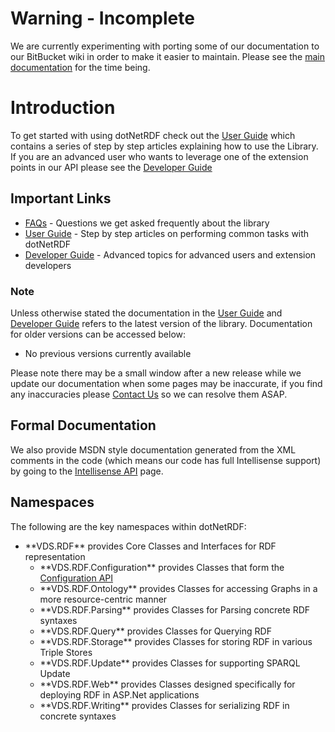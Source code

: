 = Warning - Incomplete = 

We are currently experimenting with porting some of our documentation to our BitBucket wiki in order to make it easier to maintain.  Please see the [[http://www.dotnetrdf.org?content.asp?pageID=dotNetRDF%20API|main documentation]] for the time being.

= Introduction =

To get started with using dotNetRDF check out the [[User Guide]] which contains a series of step by step articles explaining how to use the Library.  If you are an advanced user who wants to leverage one of the extension points in our API please see the [[Developer Guide]]

== Important Links ==

* [[FAQs]] - Questions we get asked frequently about the library
* [[User Guide]] - Step by step articles on performing common tasks with dotNetRDF
* [[Developer Guide]] - Advanced topics for advanced users and extension developers

=== Note ===

Unless otherwise stated the documentation in the [[User Guide]] and [[Developer Guide]] refers to the latest version of the library.  Documentation for older versions can be accessed below:

* No previous versions currently available

Please note there may be a small window after a new release while we update our documentation when some pages may be inaccurate, if you find any inaccuracies please [[Contact Us]] so we can resolve them ASAP.

== Formal Documentation ==

We also provide MSDN style documentation generated from the XML comments in the code (which means our code has full Intellisense support) by going to the [[http://www.dotnetrdf.org/api/|Intellisense API]] page.

== Namespaces ==

The following are the key namespaces within dotNetRDF:

* **VDS.RDF** provides Core Classes and Interfaces for RDF representation
** **VDS.RDF.Configuration** provides Classes that form the [[User Guide/Configuration API|Configuration API]]
** **VDS.RDF.Ontology** provides Classes for accessing Graphs in a more resource-centric manner
** **VDS.RDF.Parsing** provides Classes for Parsing concrete RDF syntaxes
** **VDS.RDF.Query** provides Classes for Querying RDF
** **VDS.RDF.Storage** provides Classes for storing RDF in various Triple Stores
** **VDS.RDF.Update** provides Classes for supporting SPARQL Update
** **VDS.RDF.Web** provides Classes designed specifically for deploying RDF in ASP.Net applications
** **VDS.RDF.Writing** provides Classes for serializing RDF in concrete syntaxes